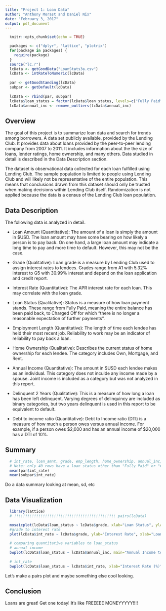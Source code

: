 ```yaml
---
title: "Project 1: Loan Data"
author: "Anthony Morast and Daniel Nix"
date: "February 3, 2017"
output: pdf_document
---
```


```r
  knitr::opts_chunk$set(echo = TRUE)

  packages <- c("dplyr", "lattice", "plotrix")
  for(package in packages) {
    require(package)
  }
  source("lc.r")
  lcData <- getGoodData("LoanStats3a.csv")
  lcData <- intRateToNumeric(lcData)
  
  par <- getGoodStanding(lcData)
  subpar <- getDefault(lcData)
  
  lcData <- rbind(par, subpar)
  lcData$loan_status = factor(lcData$loan_status, levels=c("Fully Paid", "Charged Off"))
  lcData$annual_inc <- remove_outliers(lcData$annual_inc)
```

## Overview

The goal of this project is to summarize loan data and search for trends among borrowers. 
A data set publicly available, provided by the Lending Club.
It provides data about loans provided by the peer-to-peer lending company from 2007 to 2011.
It includes information about the the size of loans, lender ratings, home ownership, and many others. 
Data studied in detail is described in the Data Description section.

The dataset is observational data collected for each loan fulfilled using Lending Club. 
The sample population is limited to people using Lending Club and will likely not be representative of the entire population.
This means that conclusions drawn from this dataset should only be trusted when making decisions within Lending Club itself.
Randomization is not applied because the data is a census of the Lending Club loan population.



## Data Description
The following data is analyzed in detail.

+ Loan Amount (Quantitative): The amount of a loan is simply the amount in $USD. The loan amount may have some bearing on how likely a person is to pay back. On one hand, a large loan amount may indicate a long time to pay and more time to default. However, this may not be the case.  

+ Grade (Qualitative): Loan grade is a measure by Lending Club used to assign interest rates to lendees. Grades range from A1 with 5.32% interest to G5 with 30.99% interest and depend on the loan application and credit report.

+ Interest Rate (Quantitative): The APR interest rate for each loan. This may correlate with the loan grade.

+ Loan Status (Qualitative): Status is a measure of how loan payment stands. These range from Fully Paid, meaning the entire balance has been paid back, to Charged Off for which "there is no longer a reasonable expectation of further payments". 

+ Employment Length (Quantitative): The length of time each lendee has held their most recent job. Reliability to work may be an indicator of reliability to pay back a loan.

+ Home Ownership (Qualitative): Describes the current status of home ownership for each lendee. The category includes Own, Mortgage, and Rent. 

+ Annual Income (Quantitative): The amount in $USD each lendee makes as an individual. This category does not inculde any income made by a spouse. Joint income is included as a category but was not analyzed in this report.

+ Delinquent 2 Years (Qualitative): This is a measure of how long a loan has been left delinquent. Varying degrees of delinquincy are included as binary categories, but two years delinquent is used in this report to be equivalent to default.

+ Debt to income ratio (Quantitative): Debt to Income ratio (DTI) is a measure of how much a person owes versus annual income. For example, if a person owes $2,000 and has an annual income of $20,000 has a DTI of 10%.

## Summary
```r
  # int_rate, loan_amnt, grade, emp_length, home_ownership, annual_inc, delinq_2yrs, dti
  # Note: only 40 rows have a loan status other than "Fully Paid" or "Charged Off" in this dataset
  mean(par$int_rate) 
  mean(subpar$int_rate)
```
Do a data summary looking at mean, sd, etc

## Data Visualization
```r
  library(lattice)
  # !!!!!!!!!!!!!!!!!!!!!!!!!!!!!!!!!!!!!!!!!!!!!! pairs(lcData)

  mosaicplot(lcData$loan_status ~ lcData$grade, xlab="Loan Status", ylab="Loan Grade", main="Loan Status vs Grade")
  #grade to interest rate 
  plot(lcData$int_rate ~ lcData$grade, ylab="Interest Rate", xlab="Loan Grade", main="Interest vs Grade" )
  
  # comparing quantitative variables to loan_status
  # annual income
  bwplot(lcData$loan_status ~ lcData$annual_inc, main="Annual Income to Loan Status", xlab="Annual Income", ylab="Loan Status") 
  
  # int_rate
  bwplot(lcData$loan_status ~ lcData$int_rate, xlab="Interest Rate (%)", ylab="Loan Status", main="Interest Rate vs Loan Status")
```
Let's make a pairs plot and maybe something else cool looking.


## Conclusion
Loans are great! Get one today! It's like FREEEEE MONEYYYYY!!!!
